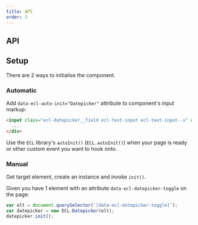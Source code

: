 ```yaml
---
title: API
order: 3
---
```



## API

<DatepickerJSDoc />

## Setup

There are 2 ways to initialise the component.

### Automatic

Add `data-ecl-auto-init="Datepicker"` attribute to component's input markup:

```html
<input class="ecl-datepicker__field ecl-text-input ecl-text-input--s" data-ecl-auto-init="Datepicker" data-ecl-datepicker-toggle >
  ...
</div>
```

Use the `ECL` library's `autoInit()` (`ECL.autoInit()`) when your page is ready or other custom event you want to hook onto.

### Manual

Get target element, create an instance and invoke `init()`.

Given you have 1 element with an attribute `data-ecl-datepicker-toggle` on the page:

```js
var elt = document.querySelector('[data-ecl-datepicker-toggle]');
var datepicker = new ECL.Datepicker(elt);
datepicker.init();
```

